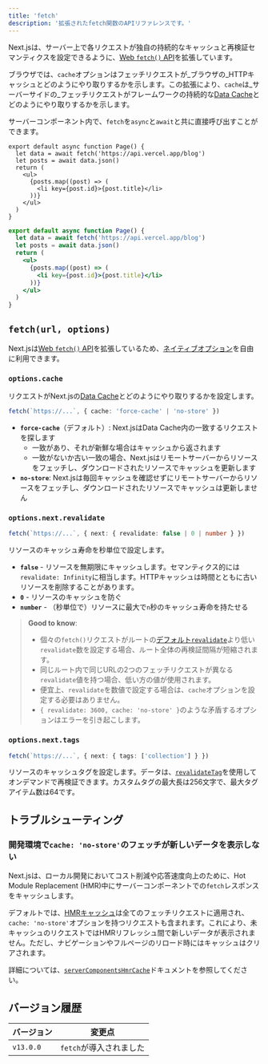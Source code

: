 ```yaml
---
title: 'fetch'
description: '拡張されたfetch関数のAPIリファレンスです。'
---
```


Next.jsは、サーバー上で各リクエストが独自の持続的なキャッシュと再検証セマンティクスを設定できるように、[Web `fetch()` API](https://developer.mozilla.org/docs/Web/API/Fetch_API)を拡張しています。

ブラウザでは、`cache`オプションはフェッチリクエストが_ブラウザの_HTTPキャッシュとどのようにやり取りするかを示します。この拡張により、`cache`は_サーバーサイドの_フェッチリクエストがフレームワークの持続的な[Data Cache](/docs/app/building-your-application/caching#data-cache)とどのようにやり取りするかを示します。

サーバーコンポーネント内で、`fetch`を`async`と`await`と共に直接呼び出すことができます。

```tsx filename="app/page.tsx" switcher
export default async function Page() {
  let data = await fetch('https://api.vercel.app/blog')
  let posts = await data.json()
  return (
    <ul>
      {posts.map((post) => (
        <li key={post.id}>{post.title}</li>
      ))}
    </ul>
  )
}
```

```jsx filename="app/page.js" switcher
export default async function Page() {
  let data = await fetch('https://api.vercel.app/blog')
  let posts = await data.json()
  return (
    <ul>
      {posts.map((post) => (
        <li key={post.id}>{post.title}</li>
      ))}
    </ul>
  )
}
```

## `fetch(url, options)`

Next.jsは[Web `fetch()` API](https://developer.mozilla.org/docs/Web/API/Fetch_API)を拡張しているため、[ネイティブオプション](https://developer.mozilla.org/docs/Web/API/fetch#parameters)を自由に利用できます。

### `options.cache`

リクエストがNext.jsの[Data Cache](/docs/app/building-your-application/caching#data-cache)とどのようにやり取りするかを設定します。

```ts
fetch(`https://...`, { cache: 'force-cache' | 'no-store' })
```

- **`force-cache`**（デフォルト）: Next.jsはData Cache内の一致するリクエストを探します
  - 一致があり、それが新鮮な場合はキャッシュから返されます
  - 一致がないか古い一致の場合、Next.jsはリモートサーバーからリソースをフェッチし、ダウンロードされたリソースでキャッシュを更新します
- **`no-store`**: Next.jsは毎回キャッシュを確認せずにリモートサーバーからリソースをフェッチし、ダウンロードされたリソースでキャッシュは更新しません

### `options.next.revalidate`

```ts
fetch(`https://...`, { next: { revalidate: false | 0 | number } })
```

リソースのキャッシュ寿命を秒単位で設定します。

- **`false`** - リソースを無期限にキャッシュします。セマンティクス的には`revalidate: Infinity`に相当します。HTTPキャッシュは時間とともに古いリソースを削除することがあります。
- **`0`** - リソースのキャッシュを防ぐ
- **`number`** - （秒単位で）リソースに最大で`n`秒のキャッシュ寿命を持たせる

> **Good to know**:
>
> - 個々の`fetch()`リクエストがルートの[デフォルト`revalidate`](/docs/app/api-reference/file-conventions/route-segment-config#revalidate)より低い`revalidate`数を設定する場合、ルート全体の再検証間隔が短縮されます。
> - 同じルート内で同じURLの2つのフェッチリクエストが異なる`revalidate`値を持つ場合、低い方の値が使用されます。
> - 便宜上、`revalidate`を数値で設定する場合は、`cache`オプションを設定する必要はありません。
> - `{ revalidate: 3600, cache: 'no-store' }`のような矛盾するオプションはエラーを引き起こします。

### `options.next.tags`

```ts
fetch(`https://...`, { next: { tags: ['collection'] } })
```

リソースのキャッシュタグを設定します。データは、[`revalidateTag`](https://nextjs.org/docs/app/api-reference/functions/revalidateTag)を使用してオンデマンドで再検証できます。カスタムタグの最大長は256文字で、最大タグアイテム数は64です。

## トラブルシューティング

### 開発環境で`cache: 'no-store'`のフェッチが新しいデータを表示しない

Next.jsは、ローカル開発においてコスト削減や応答速度向上のために、Hot Module Replacement (HMR)中にサーバーコンポーネントでの`fetch`レスポンスをキャッシュします。

デフォルトでは、[HMRキャッシュ](/docs/app/api-reference/next-config-js/serverComponentsHmrCache)は全てのフェッチリクエストに適用され、`cache: 'no-store'`オプションを持つリクエストも含まれます。これにより、未キャッシュのリクエストではHMRリフレッシュ間で新しいデータが表示されません。ただし、ナビゲーションやフルページのリロード時にはキャッシュはクリアされます。

詳細については、[`serverComponentsHmrCache`](/docs/app/api-reference/next-config-js/serverComponentsHmrCache)ドキュメントを参照してください。

## バージョン履歴

| バージョン   | 変更点          |
| --------- | ---------------- |
| `v13.0.0` | `fetch`が導入されました |

